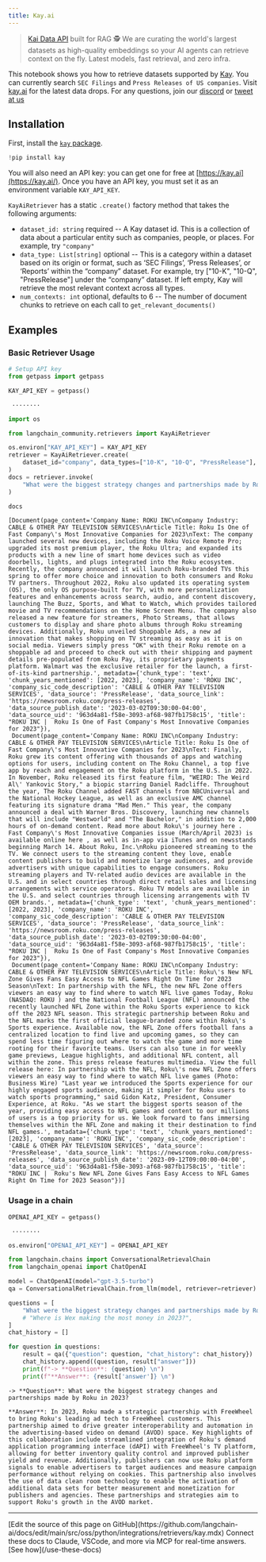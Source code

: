 ```yaml
---
title: Kay.ai
---
```


>[Kai Data API](https://www.kay.ai/) built for RAG 🕵️ We are curating the world's largest datasets as high-quality embeddings so your AI agents can retrieve context on the fly. Latest models, fast retrieval, and zero infra.

This notebook shows you how to retrieve datasets supported by [Kay](https://kay.ai/). You can currently search `SEC Filings` and `Press Releases of US companies`. Visit [kay.ai](https://kay.ai) for the latest data drops. For any questions, join our [discord](https://discord.gg/hAnE4e5T6M) or [tweet at us](https://twitter.com/vishalrohra_)

## Installation

First, install the [`kay` package](https://pypi.org/project/kay/).

```python
!pip install kay
```

You will also need an API key: you can get one for free at [https://kay.ai](https://kay.ai/). Once you have an API key, you must set it as an environment variable `KAY_API_KEY`.

`KayAiRetriever` has a static `.create()` factory method that takes the following arguments:

* `dataset_id: string` required -- A Kay dataset id. This is a collection of data about a particular entity such as companies, people, or places. For example, try `"company"`
* `data_type: List[string]` optional -- This is a category within a  dataset based on its origin or format, such as ‘SEC Filings’, ‘Press Releases’, or ‘Reports’ within the “company” dataset. For example, try ["10-K", "10-Q", "PressRelease"] under the “company” dataset. If left empty, Kay will retrieve the most relevant context across all types.
* `num_contexts: int` optional, defaults to 6 -- The number of document chunks to retrieve on each call to `get_relevant_documents()`

## Examples

### Basic Retriever Usage

```python
# Setup API key
from getpass import getpass

KAY_API_KEY = getpass()
```

```output
 ········
```

```python
import os

from langchain_community.retrievers import KayAiRetriever

os.environ["KAY_API_KEY"] = KAY_API_KEY
retriever = KayAiRetriever.create(
    dataset_id="company", data_types=["10-K", "10-Q", "PressRelease"], num_contexts=3
)
docs = retriever.invoke(
    "What were the biggest strategy changes and partnerships made by Roku in 2023??"
)
```

```python
docs
```

```output
[Document(page_content='Company Name: ROKU INC\nCompany Industry: CABLE & OTHER PAY TELEVISION SERVICES\nArticle Title: Roku Is One of Fast Company\'s Most Innovative Companies for 2023\nText: The company launched several new devices, including the Roku Voice Remote Pro; upgraded its most premium player, the Roku Ultra; and expanded its products with a new line of smart home devices such as video doorbells, lights, and plugs integrated into the Roku ecosystem. Recently, the company announced it will launch Roku-branded TVs this spring to offer more choice and innovation to both consumers and Roku TV partners. Throughout 2022, Roku also updated its operating system (OS), the only OS purpose-built for TV, with more personalization features and enhancements across search, audio, and content discovery, launching The Buzz, Sports, and What to Watch, which provides tailored movie and TV recommendations on the Home Screen Menu. The company also released a new feature for streamers, Photo Streams, that allows customers to display and share photo albums through Roku streaming devices. Additionally, Roku unveiled Shoppable Ads, a new ad innovation that makes shopping on TV streaming as easy as it is on social media. Viewers simply press "OK" with their Roku remote on a shoppable ad and proceed to check out with their shipping and payment details pre-populated from Roku Pay, its proprietary payments platform. Walmart was the exclusive retailer for the launch, a first-of-its-kind partnership.', metadata={'chunk_type': 'text', 'chunk_years_mentioned': [2022, 2023], 'company_name': 'ROKU INC', 'company_sic_code_description': 'CABLE & OTHER PAY TELEVISION SERVICES', 'data_source': 'PressRelease', 'data_source_link': 'https://newsroom.roku.com/press-releases', 'data_source_publish_date': '2023-03-02T09:30:00-04:00', 'data_source_uid': '963d4a81-f58e-3093-af68-987fb1758c15', 'title': "ROKU INC |  Roku Is One of Fast Company's Most Innovative Companies for 2023"}),
 Document(page_content='Company Name: ROKU INC\nCompany Industry: CABLE & OTHER PAY TELEVISION SERVICES\nArticle Title: Roku Is One of Fast Company\'s Most Innovative Companies for 2023\nText: Finally, Roku grew its content offering with thousands of apps and watching options for users, including content on The Roku Channel, a top five app by reach and engagement on the Roku platform in the U.S. in 2022. In November, Roku released its first feature film, "WEIRD: The Weird Al\' Yankovic Story," a biopic starring Daniel Radcliffe. Throughout the year, The Roku Channel added FAST channels from NBCUniversal and the National Hockey League, as well as an exclusive AMC channel featuring its signature drama "Mad Men." This year, the company announced a deal with Warner Bros. Discovery, launching new channels that will include "Westworld" and "The Bachelor," in addition to 2,000 hours of on-demand content. Read more about Roku\'s journey here . Fast Company\'s Most Innovative Companies issue (March/April 2023) is available online here , as well as in-app via iTunes and on newsstands beginning March 14. About Roku, Inc.\nRoku pioneered streaming to the TV. We connect users to the streaming content they love, enable content publishers to build and monetize large audiences, and provide advertisers with unique capabilities to engage consumers. Roku streaming players and TV-related audio devices are available in the U.S. and in select countries through direct retail sales and licensing arrangements with service operators. Roku TV models are available in the U.S. and select countries through licensing arrangements with TV OEM brands.', metadata={'chunk_type': 'text', 'chunk_years_mentioned': [2022, 2023], 'company_name': 'ROKU INC', 'company_sic_code_description': 'CABLE & OTHER PAY TELEVISION SERVICES', 'data_source': 'PressRelease', 'data_source_link': 'https://newsroom.roku.com/press-releases', 'data_source_publish_date': '2023-03-02T09:30:00-04:00', 'data_source_uid': '963d4a81-f58e-3093-af68-987fb1758c15', 'title': "ROKU INC |  Roku Is One of Fast Company's Most Innovative Companies for 2023"}),
 Document(page_content='Company Name: ROKU INC\nCompany Industry: CABLE & OTHER PAY TELEVISION SERVICES\nArticle Title: Roku\'s New NFL Zone Gives Fans Easy Access to NFL Games Right On Time for 2023 Season\nText: In partnership with the NFL, the new NFL Zone offers viewers an easy way to find where to watch NFL live games Today, Roku (NASDAQ: ROKU ) and the National Football League (NFL) announced the recently launched NFL Zone within the Roku Sports experience to kick off the 2023 NFL season. This strategic partnership between Roku and the NFL marks the first official league-branded zone within Roku\'s Sports experience. Available now, the NFL Zone offers football fans a centralized location to find live and upcoming games, so they can spend less time figuring out where to watch the game and more time rooting for their favorite teams. Users can also tune in for weekly game previews, League highlights, and additional NFL content, all within the zone. This press release features multimedia. View the full release here: In partnership with the NFL, Roku\'s new NFL Zone offers viewers an easy way to find where to watch NFL live games (Photo: Business Wire) "Last year we introduced the Sports experience for our highly engaged sports audience, making it simpler for Roku users to watch sports programming," said Gidon Katz, President, Consumer Experience, at Roku. "As we start the biggest sports season of the year, providing easy access to NFL games and content to our millions of users is a top priority for us. We look forward to fans immersing themselves within the NFL Zone and making it their destination to find NFL games.', metadata={'chunk_type': 'text', 'chunk_years_mentioned': [2023], 'company_name': 'ROKU INC', 'company_sic_code_description': 'CABLE & OTHER PAY TELEVISION SERVICES', 'data_source': 'PressRelease', 'data_source_link': 'https://newsroom.roku.com/press-releases', 'data_source_publish_date': '2023-09-12T09:00:00-04:00', 'data_source_uid': '963d4a81-f58e-3093-af68-987fb1758c15', 'title': "ROKU INC |  Roku's New NFL Zone Gives Fans Easy Access to NFL Games Right On Time for 2023 Season"})]
```

### Usage in a chain

```python
OPENAI_API_KEY = getpass()
```

```output
 ········
```

```python
os.environ["OPENAI_API_KEY"] = OPENAI_API_KEY
```

```python
from langchain.chains import ConversationalRetrievalChain
from langchain_openai import ChatOpenAI

model = ChatOpenAI(model="gpt-3.5-turbo")
qa = ConversationalRetrievalChain.from_llm(model, retriever=retriever)
```

```python
questions = [
    "What were the biggest strategy changes and partnerships made by Roku in 2023?"
    # "Where is Wex making the most money in 2023?",
]
chat_history = []

for question in questions:
    result = qa({"question": question, "chat_history": chat_history})
    chat_history.append((question, result["answer"]))
    print(f"-> **Question**: {question} \n")
    print(f"**Answer**: {result['answer']} \n")
```

```output
-> **Question**: What were the biggest strategy changes and partnerships made by Roku in 2023?

**Answer**: In 2023, Roku made a strategic partnership with FreeWheel to bring Roku's leading ad tech to FreeWheel customers. This partnership aimed to drive greater interoperability and automation in the advertising-based video on demand (AVOD) space. Key highlights of this collaboration include streamlined integration of Roku's demand application programming interface (dAPI) with FreeWheel's TV platform, allowing for better inventory quality control and improved publisher yield and revenue. Additionally, publishers can now use Roku platform signals to enable advertisers to target audiences and measure campaign performance without relying on cookies. This partnership also involves the use of data clean room technology to enable the activation of additional data sets for better measurement and monetization for publishers and agencies. These partnerships and strategies aim to support Roku's growth in the AVOD market.
```

---

<Callout icon="pen-to-square" iconType="regular">
    [Edit the source of this page on GitHub](https://github.com/langchain-ai/docs/edit/main/src/oss/python/integrations/retrievers/kay.mdx)
</Callout>
<Tip icon="terminal" iconType="regular">
    Connect these docs to Claude, VSCode, and more via MCP for    real-time answers. [See how](/use-these-docs)
</Tip>
